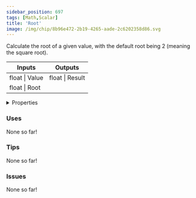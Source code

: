 ```yaml
---
sidebar_position: 697
tags: [Math,Scalar]
title: 'Root'
image: /img/chip/8b96e472-2b19-4265-aade-2c6202358d86.svg
---
```


Calculate the root of a given value, with the default root being 2 (meaning the square root).



<IChip uuid="8b96e472-2b19-4265-aade-2c6202358d86"/>

<table><thead><tr><th>Inputs</th><th>Outputs</th></tr></thead><tbody><tr><td>float | Value</td><td>float | Result</td></tr><tr><td>float | Root</td><td /></tr></tbody></table>

<details>
  <summary>Properties</summary>
  <div>
    <div>
    <table>
      <tbody>
        <tr>
          <td>Is beta required?</td>
          <td>No</td>
        </tr>
        <tr>
          <td>Is chip a trolling risk?</td>
          <td>No</td>
        </tr>
        <tr>
          <td>Is chip a role assignment risk?</td>
          <td>No</td>
        </tr>
        <tr>
          <td>Chip UUID</td>
          <td>8b96e472-2b19-4265-aade-2c6202358d86</td>
        </tr>
        <tr>
          <td>Room availability</td>
          <td>Available everywhere</td>
        </tr>
      </tbody>
    </table>
    </div>
  </div>
</details>

### Uses

None so far!

### Tips

None so far!

### Issues

None so far!